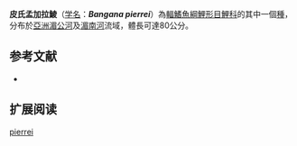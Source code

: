 {{Speciesbox
| name = 皮氏孟加拉鯪
| image = 
| status = NE
| status_system = IUCN3.1
| genus = Bangana
| species = pierrei
| authority = [[Sauvage|Sauvage]], 1880
| synonyms = *''Labeo cheveyi''<br /><small>Fowler, 1937</small>
*''Labeo pierrei''<br /><small>Sauvage, 1880</small>
*''Lobochilus pierrii''<br /><small>Sauvage, 1880</small>
}}

'''皮氏孟加拉鯪'''（[[学名|学名]]：'''''Bangana pierrei'''''）為[[輻鰭魚綱|輻鰭魚綱]][[鯉形目|鯉形目]][[鯉科|鯉科]]的其中一個[[種|種]]，分布於[[亞洲|亞洲]][[湄公河|湄公河]]及[[湄南河|湄南河]]流域，體長可達80公分。

== 参考文献 ==
*{{FishBase_species|genus=Bangana|species=pierrei|year=2011|month=12}}

== 扩展阅读 ==
{{refbegin}}
{{wikispecies-inline|Bangana pierrei|皮氏孟加拉鯪}}
{{refend}}

[[Category:孟加拉鯪屬|pierrei]]


{{魚類小作品}}